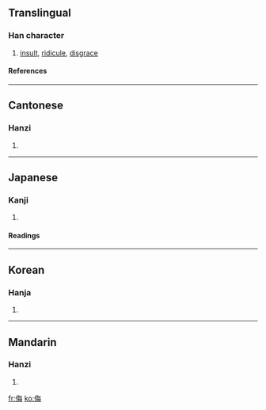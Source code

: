 ==Translingual==
===Han character===
{{Han char|rn=9|rad=人|as=07|sn=9|four=2825<sub>7</sub>|canj=人人田卜 (OOWY)}}
# [[insult]], [[ridicule]], [[disgrace]]
====References====
{{Han ref|kx=0103.010|dkj=00629|dj=0218.170|hdz=10163.010|uh=4FAE|ud=20398|bh=AB56|bd=43862}}
----
==Cantonese==
===Hanzi===
{{yue-hanzi|jyut=|y=mou5}}
# {{defn|Cantonese}}
----
==Japanese==
===Kanji===
{{ja-kanji|grade=c|rs=人07}}
# {{defn|Japanese}} 
====Readings====
{{ja-readings|on=[[ぶ]] (bu)|kun=[[あなどる]] (anadoru), [[あなどり]] (anadori)}}
----
==Korean==
===Hanja===
{{ko-hanja|hangeul=모|rv=mo|mr=mo}}
# {{defn|Korean}}
----
==Mandarin==
===Hanzi===
{{cmn-hanzi|pin=[[wǔ]] ([[wu3]])|wg=wu<sup>3</sup>}}
# {{defn|Mandarin}}

[[fr:侮]]
[[ko:侮]]